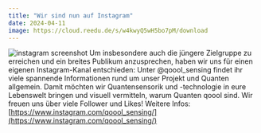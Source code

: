 ```yaml
---
title: "Wir sind nun auf Instagram"
date: 2024-04-11
image: https://cloud.reedu.de/s/w4kwyQ5wH5bo7pM/download
---
```


![instagram screenshot](https://cloud.reedu.de/s/w4kwyQ5wH5bo7pM/download)
Um insbesondere auch die jüngere Zielgruppe zu erreichen und ein breites Publikum anzusprechen, haben wir uns für einen eigenen Instagram-Kanal entschieden: Unter @qoool_sensing findet ihr viele spannende Informationen rund um unser Projekt und Quanten allgemein. Damit möchten wir Quantensensorik und -technologie in eure Lebenswelt bringen und visuell vermitteln, warum Quanten qoool sind. Wir freuen uns über viele Follower und Likes!
Weitere Infos: [https://www.instagram.com/qoool_sensing/](https://www.instagram.com/qoool_sensing/)
